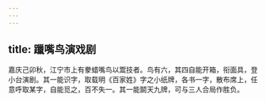 ```yaml
---
---
---
```

title: 躐嘴鸟演戏剧
---



嘉庆己卯秋，江宁市上有豢蜡嘴鸟以鬻技者。鸟有六，其四自能开箱，衔面具，登小台演剧。其一能识字，取载明《百家姓》字之小纸牌，各书一字，散布席上，任意呼取某字，自能觅之，百不失一。其一能鬬天九牌，可与三人合局作胜负。